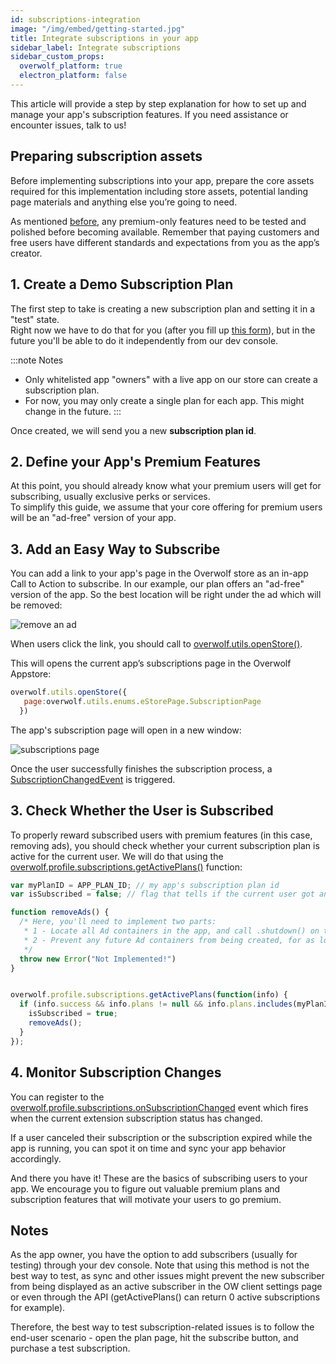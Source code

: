 ```yaml
---
id: subscriptions-integration
image: "/img/embed/getting-started.jpg"
title: Integrate subscriptions in your app
sidebar_label: Integrate subscriptions
sidebar_custom_props:
  overwolf_platform: true
  electron_platform: false
---
```


This article will provide a step by step explanation for how to set up and manage your app's subscription features. If you need assistance or encounter issues, talk to us!

## Preparing subscription assets

Before implementing subscriptions into your app, prepare the core assets required for this implementation including store assets, potential landing page materials and anything else you’re going to need. 

As mentioned [before](subscriptions-overview), any premium-only features need to be tested and polished before becoming available. Remember that paying customers and free users have different standards and expectations from you as the app’s creator.

## 1. Create a Demo Subscription Plan

The first step to take is creating a new subscription plan and setting it in a "test" state.    
Right now we have to do that for you (after you fill up [this form](subscriptions-request-form)), but in the future you'll be able to do it independently from our dev console.

:::note Notes
* Only whitelisted app "owners" with a live app on our store can create a subscription plan.  
* For now, you may only create a single plan for each app. This might change in the future. 
:::

Once created, we will send you a new **subscription plan id**.

## 2. Define your App's Premium Features 

At this point, you should already know what your premium users will get for subscribing, usually exclusive perks or services.  
To simplify this guide, we assume that your core offering for premium users will be an "ad-free" version of your app.

## 3. Add an Easy Way to Subscribe

You can add a link to your app's page in the Overwolf store as an in-app Call to Action to subscribe. In our example, our plan offers an "ad-free" version of the app. So the best location will be right under the ad which will be removed:

![remove an ad](/assets/subscriptions/remove-an-ad.png)

When users click the link, you should call to [overwolf.utils.openStore()](/api/utils).  

This will opens the current app’s subscriptions page in the Overwolf Appstore:

```js
overwolf.utils.openStore({
   page:overwolf.utils.enums.eStorePage.SubscriptionPage
  })
```
The app's subscription page will open in a new window:

![subscriptions page](/assets/subscriptions/subscription-page.png)

Once the user successfully finishes the subscription process, a [SubscriptionChangedEvent](#4-monitor-subscription-changes) is triggered.  

## 3. Check Whether the User is Subscribed

To properly reward subscribed users with premium features (in this case, removing ads), you should check whether your current subscription plan is active for the current user. We will do that using the [overwolf.profile.subscriptions.getActivePlans()](/api/profile/subscriptions#getactiveplanscallback) function:

```js
var myPlanID = APP_PLAN_ID; // my app's subscription plan id
var isSubscribed = false; // flag that tells if the current user got an active subscription

function removeAds() {
  /* Here, you'll need to implement two parts:
   * 1 - Locate all Ad containers in the app, and call .shutdown() on them (see more in the Ads SDK documentation).
   * 2 - Prevent any future Ad containers from being created, for as long as the user is still subscribed.
   */
  throw new Error("Not Implemented!")
}


overwolf.profile.subscriptions.getActivePlans(function(info) { 
  if (info.success && info.plans != null && info.plans.includes(myPlanID)) {    
    isSubscribed = true;
    removeAds();
  }
});
```

## 4. Monitor Subscription Changes

You can register to the [overwolf.profile.subscriptions.onSubscriptionChanged](/api/profile/subscriptions#onsubscriptionchanged) event which fires when the current extension subscription status has changed.  

If a user canceled their subscription or the subscription expired while the app is running, you can spot it on time and sync your app behavior accordingly.

And there you have it! These are the basics of subscribing users to your app. We encourage you to figure out valuable premium plans and subscription features that will motivate your users to go premium. 

## Notes

As the app owner, you have the option to add subscribers (usually for testing) through your dev console. Note that using this method is not the best way to test, as sync and other issues might prevent the new subscriber from being displayed as an active subscriber in the OW client settings page or even through the API (getActivePlans() can return 0 active subscriptions for example).

Therefore, the best way to test subscription-related issues is to follow the end-user scenario - open the plan page, hit the subscribe button, and purchase a test subscription.  
